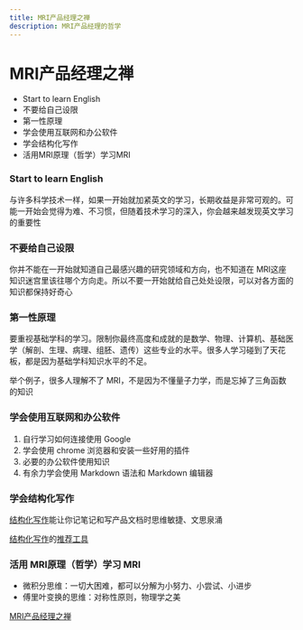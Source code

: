 ```yaml
---
title: MRI产品经理之禅
description: MRI产品经理的哲学
---
```


# MRI产品经理之禅

- Start to learn English
- 不要给自己设限
- 第一性原理
- 学会使用互联网和办公软件
- 学会结构化写作
- 活用MRI原理（哲学）学习MRI

### Start to learn English

与许多科学技术一样，如果一开始就加紧英文的学习，长期收益是非常可观的。可能一开始会觉得为难、不习惯，但随着技术学习的深入，你会越来越发现英文学习的重要性

### 不要给自己设限

你并不能在一开始就知道自己最感兴趣的研究领域和方向，也不知道在 MRI这座知识迷宫里该往哪个方向走。所以不要一开始就给自己处处设限，可以对各方面的知识都保持好奇心

### 第一性原理

要重视基础学科的学习。限制你最终高度和成就的是数学、物理、计算机、基础医学（解剖、生理、病理、组胚、遗传）这些专业的水平。很多人学习碰到了天花板，都是因为基础学科知识水平的不足。

举个例子，很多人理解不了 MRI，不是因为不懂量子力学，而是忘掉了三角函数的知识

### 学会使用互联网和办公软件

1. 自行学习如何连接使用 Google
2. 学会使用 chrome 浏览器和安装一些好用的插件
3. 必要的办公软件使用知识
4. 有余力学会使用 Markdown 语法和 Markdown 编辑器

### 学会结构化写作

[结构化写作](https://app.affine.pro/workspace/292d88ac-7b51-46a0-b42b-f4e7d0389154/C9NJzUaSM8IuSyla8jbrK)能让你记笔记和写产品文档时思维敏捷、文思泉涌

[结构化写作](https://app.affine.pro/workspace/292d88ac-7b51-46a0-b42b-f4e7d0389154/C9NJzUaSM8IuSyla8jbrK)的[推荐工具](https://app.affine.pro/workspace/292d88ac-7b51-46a0-b42b-f4e7d0389154/C9NJzUaSM8IuSyla8jbrK)

### 活用 MRI原理（哲学）学习 MRI

- 微积分思维：一切大困难，都可以分解为小努力、小尝试、小进步
- 傅里叶变换的思维：对称性原则，物理学之美

[MRI产品经理之禅](/docs/mri-pm-zen)